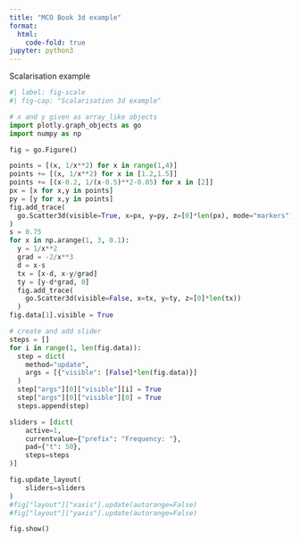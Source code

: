 ```yaml
---
title: "MCO Book 3d example"
format:
  html:
    code-fold: true
jupyter: python3
---
```


Scalarisation example

```python
#| label: fig-scale
#| fig-cap: "Scalarisation 3d example"

# x and y given as array_like objects
import plotly.graph_objects as go
import numpy as np

fig = go.Figure()

points = [(x, 1/x**2) for x in range(1,4)]
points += [(x, 1/x**2) for x in [1.2,1.5]]
points += [(x-0.2, 1/(x-0.5)**2-0.05) for x in [2]]
px = [x for x,y in points]
py = [y for x,y in points]
fig.add_trace(
  go.Scatter3d(visible=True, x=px, y=py, z=[0]*len(px), mode="markers")
)
s = 0.75
for x in np.arange(1, 3, 0.1):
  y = 1/x**2
  grad = -2/x**3
  d = x-s
  tx = [x-d, x-y/grad]
  ty = [y-d*grad, 0]
  fig.add_trace(
    go.Scatter3d(visible=False, x=tx, y=ty, z=[0]*len(tx))
  )
fig.data[1].visible = True

# create and add slider
steps = []
for i in range(1, len(fig.data)):
  step = dict(
    method="update",
    args = [{"visible": [False]*len(fig.data)}]
  )
  step["args"][0]["visible"][i] = True
  step["args"][0]["visible"][0] = True
  steps.append(step)

sliders = [dict(
    active=1,
    currentvalue={"prefix": "Frequency: "},
    pad={"t": 50},
    steps=steps
)]

fig.update_layout(
    sliders=sliders
)
#fig["layout"]["xaxis"].update(autorange=False)
#fig["layout"]["yaxis"].update(autorange=False)

fig.show()
```

